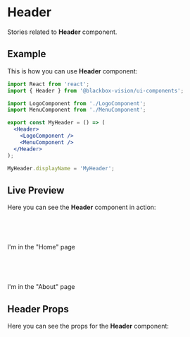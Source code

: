 


<Meta title="UI Components/Header" component={Header} />

# Header

Stories related to **Header** component.

## Example

This is how you can use **Header** component:

```jsx
import React from 'react';
import { Header } from '@blackbox-vision/ui-components';

import LogoComponent from './LogoComponent';
import MenuComponent from './MenuComponent';

export const MyHeader = () => (
  <Header>
    <LogoComponent />
    <MenuComponent />
  </Header>
);

MyHeader.displayName = 'MyHeader';
```

## Live Preview

Here you can see the **Header** component in action:

<Preview withSource="none">
  <Story
    name="Get started"
    decorators={[
      addThemeProvider(theme),
      StoryRouter(
        {
          '/': linkTo('Header', 'home'),
        },
        { initialEntries: ['/about'] }
      ),
    ]}
  >
    <div>
      <Route exact path="/">
        <Header>
          <LogoComponent />
          <MenuComponent menu={menuItems} />
        </Header>
        <br />
        I'm in the "Home" page
      </Route>
      <Route exact path="/about">
        <Header>
          <LogoComponent />
          <MenuComponent menu={menuItems} />
        </Header>
        <br />
        I'm in the "About" page
      </Route>
    </div>
  </Story>
</Preview>

## Header Props

Here you can see the props for the **Header** component:

<Props of={Header} />
